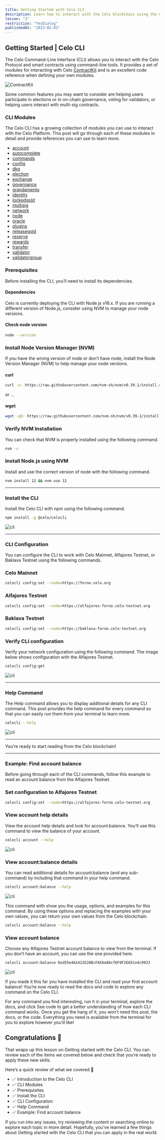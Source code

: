 ```yaml
---
title: Getting Started with Celo CLI
description: Learn how to interact with the Celo blockchain using the CLI
lesson: "2"
restriction: "YesDialog"
publishedAt: "2023-02-01"
---
```


## Getting Started | Celo CLI

The Celo Command-Line Interface (CLI) allows you to interact with the Celo Protocol and smart contracts
using command-line tools. It provides a set of modules for interacting with
Celo [ContractKit](https://github.com/celo-org/celo-monorepo/tree/master/packages/sdk/contractkit)
and is an excellent code reference when defining your own modules.

![ContractKit](https://miro.medium.com/v2/resize:fit:4800/format:webp/1*9Te4Tzfcx5FTX0Wn7HKKWw.png)

Some common features you may want to consider are helping users participate in elections or in
on-chain governance, voting for validators, or helping users interact with multi-sig contracts.

### CLI Modules

The Celo CLI has a growing collection of modules you can use to interact with the Celo Platform.
This post will go through each of these modules in detail and provide references you can use to learn more.

- [account](https://docs.celo.org/command-line-interface/account)
- [autocomplete](https://docs.celo.org/command-line-interface/autocomplete)
- [commands](https://docs.celo.org/command-line-interface/commands)
- [config](https://docs.celo.org/command-line-interface/config)
- [dkg](https://docs.celo.org/command-line-interface/dkg)
- [election](https://docs.celo.org/command-line-interface/election)
- [exchange](https://docs.celo.org/command-line-interface/exchange)
- [governance](https://docs.celo.org/command-line-interface/governance)
- [grandamento](https://docs.celo.org/command-line-interface/grandamento)
- [identity](https://docs.celo.org/command-line-interface/identity)
- [lockedgold](https://docs.celo.org/command-line-interface/lockedgold)
- [multisig](https://docs.celo.org/command-line-interface/multisig)
- [network](https://docs.celo.org/command-line-interface/network)
- [node](https://docs.celo.org/command-line-interface/node)
- [oracle](https://docs.celo.org/command-line-interface/oracle)
- [plugins](https://docs.celo.org/command-line-interface/plugins)
- [releasegold](https://docs.celo.org/command-line-interface/releasegold)
- [reserve](https://docs.celo.org/command-line-interface/reserve)
- [rewards ](https://docs.celo.org/command-line-interface/rewards)
- [transfer](https://docs.celo.org/command-line-interface/transfer)
- [validator](https://docs.celo.org/command-line-interface/validator)
- [validatorgroup](https://docs.celo.org/command-line-interface/validatorgroup)

### Prerequisites

Before installing the CLI, you’ll need to install its dependencies.

#### Dependencies

Celo is currently deploying the CLI with Node.js v16.x. If you are running a different version of Node.js,
consider using NVM to manage your node versions.

#### Check node version

```bash
node --version
```

### Install Node Version Manager (NVM)

If you have the wrong version of node or don’t have node, install the Node Version Manager (NVM) to help
manage your node versions.

#### curl

```bash
curl -o- https://raw.githubusercontent.com/nvm-sh/nvm/v0.39.1/install.sh | bash
```

or ...

#### wget

```bash
wget -qO- https://raw.githubusercontent.com/nvm-sh/nvm/v0.39.1/install.sh | bash
```

### Verify NVM Installation

You can check that NVM is properly installed using the following command.

```bash
nvm -v
```

### Install Node.js using NVM

Install and use the correct version of node with the following command.

```bash
nvm install 12 && nvm use 12
```

---

### Install the CLI

Install the Celo CLI with npm using the following command.

```bash
npm install -g @celo/celocli
```

![cli](https://miro.medium.com/v2/resize:fit:4800/format:webp/1*YCKIe5lEpl5C7tIZzxvmrQ.png)

---

### CLI Configuration

You can configure the CLI to work with Celo Mainnet, Alfajores Testnet, or Baklava Testnet
using the following commands.

### Celo Mainnet

```bash
celocli config:set --node=https://forno.celo.org
```

### Alfajores Testnet

```bash
celocli config:set --node=https://alfajores-forno.celo-testnet.org
```

### Baklava Testnet

```bash
celocli config:set --node=https://baklava-forno.celo-testnet.org
```

### Verify CLI configuration

Verify your network configuration using the following command. The image below shows configuration with
the Alfajores Testnet.

```bash
celocli config:get
```

![cli](https://miro.medium.com/v2/resize:fit:4800/format:webp/1*h7Tln3zkg5G_HRdN9hBBqQ.png)

---

### Help Command

The Help command allows you to display additional details for any CLI command. This post provides the
help command for every command so that you can easily run them from your terminal to learn more.

```bash
celocli --help

```

![cli](https://miro.medium.com/v2/resize:fit:4800/format:webp/1*DlzIsX02Kgra2yFrhm0b2A.png)

---

You’re ready to start reading from the Celo blockchain!

---

### Example: Find account balance

Before going through each of the CLI commands, follow this example to read an account balance from the Alfajores Testnet.

### Set configuration to Alfajores Testnet

```bash
celocli config:set --node=https://alfajores-forno.celo-testnet.org

```

### View account help details

View the account help details and look for account:balance. You’ll use this command to view the
balance of your account.

```bash
celocli account --help

```

![cli](https://miro.medium.com/v2/resize:fit:4800/format:webp/1*ahLDog4GG4b43zIS54JNKg.png)

### View account:balance details

You can read additional details for account:balance (and any sub-command) by including that command in
your help command.

```bash
celocli account:balance --help

```

![cli](https://miro.medium.com/v2/resize:fit:4800/format:webp/1*C7QyW2bCEaA0WB7ljCWiXA.png)

This command with show you the usage, options, and examples for this command. By using these options and
replacing the examples with your own values, you can return your own values from the Celo blockchain.

```bash
celocli account:balance --help

```

### View account balance

Choose any Alfajores Testnet account balance to view from the terminal. If you don’t have an account,
you can use the one provided here.

```bash
celocli account:balance 0xd55e4A1412E28BcFA56e8Acf6F9F2E65Ce4c9923

```

![cli](https://miro.medium.com/v2/resize:fit:4800/format:webp/1*J6y1ETi8Mh7GHdV05x6jhw.png)

If you made it this far you have installed the CLI and read your first account balance! You’re now ready to read the docs and code to explore any command on the Celo CLI.

For any command you find interesting, run it in your terminal, explore the docs, and click See code
to get a better understanding of how each CLI command works. Once you get the hang of it, you won’t need
this post, the docs, or the code. Everything you need is available from the terminal for you to explore
however you’d like!

## Congratulations 🎉

That wraps up this lesson on Getting started with the Celo CLI. You can review each of the items we
covered below and check that you’re ready to apply these new skills.

Here’s a quick review of what we covered 🤔

- ✅ Introduction to the Celo CLI
- ✅ CLI Modules
- ✅ Prerequisites
- ✅ Install the CLI
- ✅ CLI Configuration
- ✅ Help Command
- ✅ Example: Find account balance

If you run into any issues, try reviewing the content or searching online to explore each topic in more
detail. Hopefully, you’ve learned a few things about Getting started with the Celo CLI that you can apply
in the real world.

